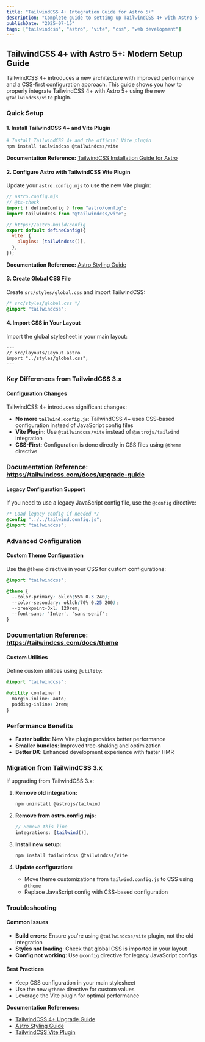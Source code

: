 ```yaml
---
title: "TailwindCSS 4+ Integration Guide for Astro 5+"
description: "Complete guide to setting up TailwindCSS 4+ with Astro 5+ using the new Vite plugin and CSS configuration system."
publishDate: "2025-07-15"
tags: ["tailwindcss", "astro", "vite", "css", "web development"]
---
```


## TailwindCSS 4+ with Astro 5+: Modern Setup Guide

TailwindCSS 4+ introduces a new architecture with improved performance and a CSS-first configuration approach. This guide shows you how to properly integrate TailwindCSS 4+ with Astro 5+ using the new `@tailwindcss/vite` plugin.

### Quick Setup

#### 1. Install TailwindCSS 4+ and Vite Plugin

```bash
# Install TailwindCSS 4+ and the official Vite plugin
npm install tailwindcss @tailwindcss/vite
```

**Documentation Reference:** [TailwindCSS Installation Guide for Astro](https://tailwindcss.com/docs/installation/framework-guides/astro)

#### 2. Configure Astro with TailwindCSS Vite Plugin

Update your `astro.config.mjs` to use the new Vite plugin:

```javascript
// astro.config.mjs
// @ts-check
import { defineConfig } from "astro/config";
import tailwindcss from "@tailwindcss/vite";

// https://astro.build/config
export default defineConfig({
  vite: {
    plugins: [tailwindcss()],
  },
});
```

**Documentation Reference:** [Astro Styling Guide](https://docs.astro.build/en/guides/styling/)

#### 3. Create Global CSS File

Create `src/styles/global.css` and import TailwindCSS:

```css
/* src/styles/global.css */
@import "tailwindcss";
```

#### 4. Import CSS in Your Layout

Import the global stylesheet in your main layout:

```astro
---
// src/layouts/Layout.astro
import "../styles/global.css";
---
```

### Key Differences from TailwindCSS 3.x

#### Configuration Changes

TailwindCSS 4+ introduces significant changes:

- **No more `tailwind.config.js`**: TailwindCSS 4+ uses CSS-based configuration instead of JavaScript config files
- **Vite Plugin**: Use `@tailwindcss/vite` instead of `@astrojs/tailwind` integration
- **CSS-First**: Configuration is done directly in CSS files using `@theme` directive

### Documentation Reference: https://tailwindcss.com/docs/upgrade-guide

#### Legacy Configuration Support

If you need to use a legacy JavaScript config file, use the `@config` directive:

```css
/* Load legacy config if needed */
@config "../../tailwind.config.js";
@import "tailwindcss";
```

### Advanced Configuration

#### Custom Theme Configuration

Use the `@theme` directive in your CSS for custom configurations:

```css
@import "tailwindcss";

@theme {
  --color-primary: oklch(55% 0.3 240);
  --color-secondary: oklch(70% 0.25 200);
  --breakpoint-3xl: 120rem;
  --font-sans: 'Inter', 'sans-serif';
}
```

### Documentation Reference: https://tailwindcss.com/docs/theme

#### Custom Utilities

Define custom utilities using `@utility`:

```css
@import "tailwindcss";

@utility container {
  margin-inline: auto;
  padding-inline: 2rem;
}
```

### Performance Benefits

- **Faster builds**: New Vite plugin provides better performance
- **Smaller bundles**: Improved tree-shaking and optimization  
- **Better DX**: Enhanced development experience with faster HMR

### Migration from TailwindCSS 3.x

If upgrading from TailwindCSS 3.x:

1. **Remove old integration:**
   ```bash
   npm uninstall @astrojs/tailwind
   ```

2. **Remove from astro.config.mjs:**
   ```javascript
   // Remove this line
   integrations: [tailwind()],
   ```

3. **Install new setup:**
   ```bash
   npm install tailwindcss @tailwindcss/vite
   ```

4. **Update configuration:**
   - Move theme customizations from `tailwind.config.js` to CSS using `@theme`
   - Replace JavaScript config with CSS-based configuration

### Troubleshooting

#### Common Issues

- **Build errors**: Ensure you're using `@tailwindcss/vite` plugin, not the old integration
- **Styles not loading**: Check that global CSS is imported in your layout
- **Config not working**: Use `@config` directive for legacy JavaScript configs

#### Best Practices

- Keep CSS configuration in your main stylesheet
- Use the new `@theme` directive for custom values
- Leverage the Vite plugin for optimal performance

**Documentation References:**
- [TailwindCSS 4+ Upgrade Guide](https://tailwindcss.com/docs/upgrade-guide)
- [Astro Styling Guide](https://docs.astro.build/en/guides/styling/)
- [TailwindCSS Vite Plugin](https://tailwindcss.com/docs/installation/using-vite)

